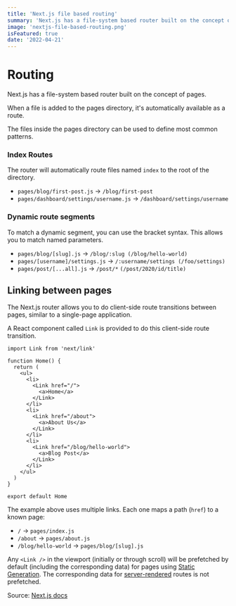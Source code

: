 ```yaml
---
title: 'Next.js file based routing'
summary: 'Next.js has a file-system based router built on the concept of pages.'
image: 'nextjs-file-based-routing.png'
isFeatured: true
date: '2022-04-21'
---
```


# **Routing**

Next.js has a file-system based router built on the concept of pages.

When a file is added to the pages directory, it's automatically available as a route.

The files inside the pages directory can be used to define most common patterns.

### **Index Routes**

The router will automatically route files named `index` to the root of the directory.

- `pages/blog/first-post.js` → `/blog/first-post`
- `pages/dashboard/settings/username.js` → `/dashboard/settings/username`

### **Dynamic route segments**

To match a dynamic segment, you can use the bracket syntax. This allows you to match named parameters.

- `pages/blog/[slug].js` → `/blog/:slug (/blog/hello-world)`
- `pages/[username]/settings.js` → `/:username/settings (/foo/settings)`
- `pages/post/[...all].js` → `/post/*` `(/post/2020/id/title)`

## **Linking between pages**

The Next.js router allows you to do client-side route transitions between pages, similar to a single-page application.

A React component called `Link` is provided to do this client-side route transition.

```
import Link from 'next/link'

function Home() {
  return (
    <ul>
      <li>
        <Link href="/">
          <a>Home</a>
        </Link>
      </li>
      <li>
        <Link href="/about">
          <a>About Us</a>
        </Link>
      </li>
      <li>
        <Link href="/blog/hello-world">
          <a>Blog Post</a>
        </Link>
      </li>
    </ul>
  )
}

export default Home

```

The example above uses multiple links. Each one maps a path (`href`) to a known page:

- `/` → `pages/index.js`
- `/about` → `pages/about.js`
- `/blog/hello-world` → `pages/blog/[slug].js`

Any `<Link />` in the viewport (initially or through scroll) will be prefetched by default (including the corresponding data) for pages using [Static Generation](https://nextjs.org/docs/basic-features/data-fetching/get-static-props). The corresponding data for [server-rendered](https://nextjs.org/docs/basic-features/data-fetching/get-server-side-props) routes is not prefetched.

Source: [Next.js docs](https://nextjs.org/docs/routing/introduction)
